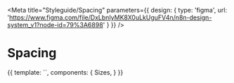 
<Meta 
	title="Styleguide/Spacing" 
	parameters={{
		design: {
			type: 'figma',
			url: 'https://www.figma.com/file/DxLbnIyMK8X0uLkUguFV4n/n8n-design-system_v1?node-id=79%3A6898'
		}
	}}
/>

# Spacing

<Canvas>
	<Story name="spacing">
		{{
		template: `<sizes :variables="['--spacing-5xs','--spacing-4xs','--spacing-3xs','--spacing-2xs','--spacing-xs','--spacing-s','--spacing-m','--spacing-l','--spacing-xl','--spacing-2xl','--spacing-3xl','--spacing-4xl','--spacing-5xl']" />`,
		components: {
			Sizes,
		}
		}}
	</Story>
</Canvas>
